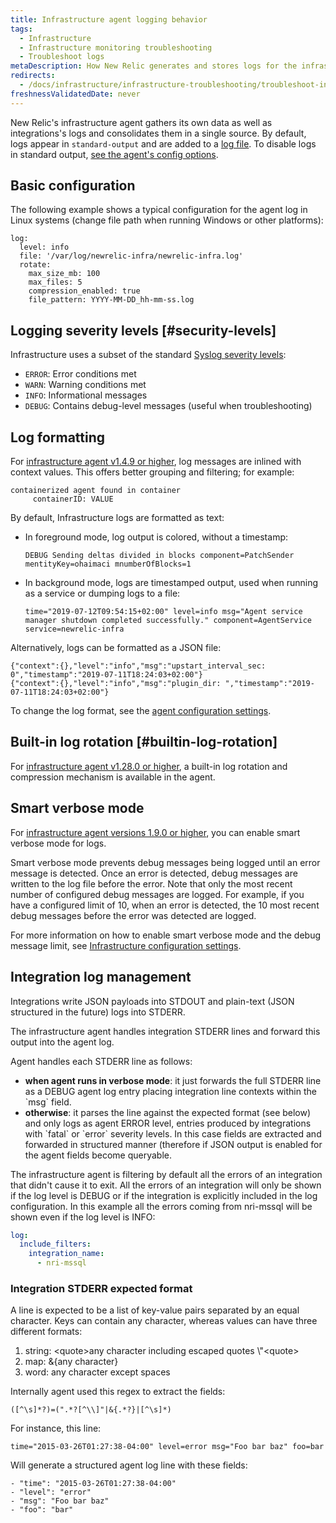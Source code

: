 ```yaml
---
title: Infrastructure agent logging behavior
tags:
  - Infrastructure
  - Infrastructure monitoring troubleshooting
  - Troubleshoot logs
metaDescription: How New Relic generates and stores logs for the infrastructure agent.
redirects:
  - /docs/infrastructure/infrastructure-troubleshooting/troubleshoot-infra-logs/infrastructure-agent-logging-behavior
freshnessValidatedDate: never
---
```


New Relic's infrastructure agent gathers its own data as well as integrations's logs and consolidates them in a single source. By default, logs appear in `standard-output` and are added to a [log file](/docs/infrastructure/install-configure-infrastructure/configuration/infrastructure-configuration-settings#log-file). To disable logs in standard output, [see the agent's config options](/docs/infrastructure/install-infrastructure-agent/configuration/infrastructure-agent-configuration-settings/#stdout).

## Basic configuration
The following example shows a typical configuration for the agent log in Linux systems (change file path when running Windows or other platforms):

```
log:
  level: info
  file: '/var/log/newrelic-infra/newrelic-infra.log'
  rotate:
    max_size_mb: 100
    max_files: 5
    compression_enabled: true
    file_pattern: YYYY-MM-DD_hh-mm-ss.log
```

## Logging severity levels [#security-levels]

Infrastructure uses a subset of the standard [Syslog severity levels](https://en.wikipedia.org/wiki/Syslog#Severity_level):

* `ERROR`: Error conditions met
* `WARN`: Warning conditions met
* `INFO`: Informational messages
* `DEBUG`: Contains debug-level messages (useful when troubleshooting)

## Log formatting

For [infrastructure agent v1.4.9 or higher](/docs/release-notes/infrastructure-release-notes/infrastructure-agent-release-notes), log messages are inlined with context values. This offers better grouping and filtering; for example:

```
containerized agent found in container
     containerID: VALUE
```

By default, Infrastructure logs are formatted as text:

* In foreground mode, log output is colored, without a timestamp:

  ```
  DEBUG Sending deltas divided in blocks component=PatchSender mentityKey=ohaimaci mnumberOfBlocks=1
  ```
* In background mode, logs are timestamped output, used when running as a service or dumping logs to a file:

  ```
  time="2019-07-12T09:54:15+02:00" level=info msg="Agent service manager shutdown completed successfully." component=AgentService service=newrelic-infra
  ```

Alternatively, logs can be formatted as a JSON file:

```
{"context":{},"level":"info","msg":"upstart_interval_sec: 0","timestamp":"2019-07-11T18:24:03+02:00"}
{"context":{},"level":"info","msg":"plugin_dir: ","timestamp":"2019-07-11T18:24:03+02:00"}
```

To change the log format, see the [agent configuration settings](/docs/infrastructure/install-infrastructure-agent/configuration/infrastructure-agent-configuration-settings/#log-format).

## Built-in log rotation [#builtin-log-rotation]

For [infrastructure agent v1.28.0 or higher](/docs/release-notes/infrastructure-release-notes/infrastructure-agent-release-notes), a built-in log rotation and compression mechanism is available in the agent.

## Smart verbose mode

For [infrastructure agent versions 1.9.0 or higher](/docs/release-notes/infrastructure-release-notes/infrastructure-agent-release-notes), you can enable smart verbose mode for logs.

Smart verbose mode prevents debug messages being logged until an error message is detected. Once an error is detected, debug messages are written to the log file before the error. Note that only the most recent number of configured debug messages are logged. For example, if you have a configured limit of 10, when an error is detected, the 10 most recent debug messages before the error was detected are logged.

For more information on how to enable smart verbose mode and the debug message limit, see [Infrastructure configuration settings](/docs/infrastructure/install-infrastructure-agent/configuration/infrastructure-agent-configuration-settings/#logging-variables).

## Integration log management

Integrations write JSON payloads into STDOUT and plain-text (JSON structured in the future) logs into STDERR.

The infrastructure agent handles integration STDERR lines and forward this output into the agent log.

Agent handles each STDERR line as follows:

* **when agent runs in verbose mode**: it just forwards the full STDERR line as a DEBUG agent log entry placing integration line contexts within the \`msg\` field.
* **otherwise**: it parses the line against the expected format (see below) and only logs as agent ERROR level, entries produced by integrations with \`fatal\` or \`error\` severity levels. In this case fields are extracted and forwarded in structured manner (therefore if JSON output is enabled for the agent fields become queryable.

The infrastructure agent is filtering by default all the errors of an integration that didn't cause it to exit. All the errors of an integration will only be shown if the log level is DEBUG or if the integration is explicitly included in the log configuration. In this example all the errors coming from nri-mssql will be shown even if the log level is INFO:

```YAML
log:
  include_filters:
    integration_name:
      - nri-mssql
```

### Integration STDERR expected format

A line is expected to be a list of key-value pairs separated by an equal character. Keys can contain any character, whereas values can have three different formats:

1. string: &lt;quote>any character including escaped quotes \\"&lt;quote>
2. map: &&#x7B;any character}
3. word: any character except spaces

Internally agent used this regex to extract the fields:

```
([^\s]*?)=(".*?[^\\]"|&{.*?}|[^\s]*)
```

For instance, this line:

```
time="2015-03-26T01:27:38-04:00" level=error msg="Foo bar baz" foo=bar
```

Will generate a structured agent log line with these fields:

```
- "time": "2015-03-26T01:27:38-04:00"
- "level": "error"
- "msg": "Foo bar baz"
- "foo": "bar"
```
